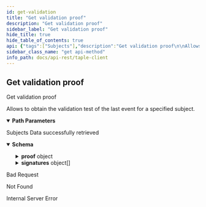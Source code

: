 ```yaml
---
id: get-validation
title: "Get validation proof"
description: "Get validation proof"
sidebar_label: "Get validation proof"
hide_title: true
hide_table_of_contents: true
api: {"tags":["Subjects"],"description":"Get validation proof\n\nAllows to obtain the validation test of the last event for a specified subject.","operationId":"getValidation","parameters":[{"name":"id","in":"path","description":"Subject's unique id","required":true,"schema":{"type":"string"}}],"responses":{"200":{"description":"Subjects Data successfully retrieved","content":{"application/json":{"schema":{"type":"object","required":["proof","signatures"],"properties":{"proof":{"type":"object","required":["subject_id","schema_id","namespace","name","subject_public_key","governance_id","genesis_governance_version","sn","prev_event_hash","event_hash","governance_version"],"properties":{"event_hash":{"type":"string","description":"Hash of the event"},"genesis_governance_version":{"type":"integer","format":"int64","description":"Governance version of the genesis event","minimum":0},"governance_id":{"type":"string","description":"Governance identifier"},"governance_version":{"type":"integer","format":"int64","description":"Governance version","minimum":0},"name":{"type":"string","description":"Name of subject"},"namespace":{"type":"string","description":"Namespace to which the subject belongs"},"prev_event_hash":{"type":"string","description":"Previous event hash"},"schema_id":{"type":"string","description":"Subject schema json identifier"},"sn":{"type":"integer","format":"int64","description":"Current sequence number of the subject","minimum":0},"subject_id":{"type":"string","description":"Subject identifier"},"subject_public_key":{"type":"string","description":"Public key of the subject"}}},"signatures":{"type":"array","items":{"type":"object","required":["signer","timestamp","value"],"properties":{"signer":{"type":"string","description":"Signature of the issuer"},"timestamp":{"type":"integer","format":"int64","description":"Timestamp at which the signature was made","minimum":0},"value":{"type":"string","description":"Signature value"}}},"description":"Validators' signatures"}}},"example":{"proof":{"event_hash":"JLic8SLrT7tJxA9B3aLaaKaIEuV7Wouo2ogHCid6O4g8","genesis_governance_version":0,"governance_id":"","governance_version":0,"name":"Wine_Producers_Organization","namespace":"","prev_event_hash":"","schema_id":"governance","sn":0,"subject_id":"JoifaSpfenD2bEPeBLvUTWh30brm4tKcvdW8exQnkGoQ","subject_public_key":"E0gaiDcPRVmYLUGbseHmBk2_2H-FAlSgaO6ZMOXhh4Gs"},"signatures":[{"signer":"EbwR0yYrCYpTzlN5i5GX_MtAbKRw5y2euv3TqiTgwggs","timestamp":1688643031,"value":"SEF3qN1uKIgNfnK6YlgU7rlCvDCNHhl_tdcRBvQRyGShR8oOOw5tVk8_OUNlyaJV_HsrISeX8jAf4L3diodRZ_Dg"}]}}}},"400":{"description":"Bad Request"},"404":{"description":"Not Found"},"500":{"description":"Internal Server Error"}},"method":"get","path":"/api/subjects/{id}/validation","security":[],"info":{"title":"taple-client","description":"","contact":{"name":"Open Canarias S.L.","email":"taple@opencanarias.com"},"license":{"name":"AGPL-3.0-only","url":"https://raw.githubusercontent.com/opencanarias/taple-client/main/LICENSE"},"version":"0.3.0-dev"},"postman":{"name":"Get validation proof","description":{"content":"Get validation proof\n\nAllows to obtain the validation test of the last event for a specified subject.","type":"text/plain"},"url":{"path":["api","subjects",":id","validation"],"host":["{{baseUrl}}"],"query":[],"variable":[{"disabled":false,"description":{"content":"(Required) Subject's unique id","type":"text/plain"},"type":"any","value":"","key":"id"}]},"header":[{"key":"Accept","value":"application/json"}],"method":"GET"}}
sidebar_class_name: "get api-method"
info_path: docs/api-rest/taple-client
---
```



## Get validation proof



Get validation proof

Allows to obtain the validation test of the last event for a specified subject.

<details style={{"marginBottom":"1rem"}} data-collapsed={false} open={true}><summary style={{}}><strong>Path Parameters</strong></summary><div><ul><ParamsItem className={"paramsItem"} param={{"name":"id","in":"path","description":"Subject's unique id","required":true,"schema":{"type":"string"}}}></ParamsItem></ul></div></details><div><ApiTabs><TabItem label={"200"} value={"200"}><div>

Subjects Data successfully retrieved

</div><div><MimeTabs schemaType={"response"}><TabItem label={"application/json"} value={"application/json"}><SchemaTabs><TabItem label={"Schema"} value={"Schema"}><details style={{}} data-collapsed={false} open={true}><summary style={{"textAlign":"left"}}><strong>Schema</strong></summary><div style={{"textAlign":"left","marginLeft":"1rem"}}></div><ul style={{"marginLeft":"1rem"}}><SchemaItem collapsible={true} className={"schemaItem"}><details style={{}}><summary style={{}}><strong>proof</strong><span style={{"opacity":"0.6"}}> object</span></summary><div style={{"marginLeft":"1rem"}}><SchemaItem collapsible={false} name={"event_hash"} required={false} schemaDescription={"Hash of the event"} schemaName={"string"} qualifierMessage={undefined} defaultValue={undefined}></SchemaItem><SchemaItem collapsible={false} name={"genesis_governance_version"} required={false} schemaDescription={"Governance version of the genesis event"} schemaName={"int64"} qualifierMessage={undefined} defaultValue={undefined}></SchemaItem><SchemaItem collapsible={false} name={"governance_id"} required={false} schemaDescription={"Governance identifier"} schemaName={"string"} qualifierMessage={undefined} defaultValue={undefined}></SchemaItem><SchemaItem collapsible={false} name={"governance_version"} required={false} schemaDescription={"Governance version"} schemaName={"int64"} qualifierMessage={undefined} defaultValue={undefined}></SchemaItem><SchemaItem collapsible={false} name={"name"} required={false} schemaDescription={"Name of subject"} schemaName={"string"} qualifierMessage={undefined} defaultValue={undefined}></SchemaItem><SchemaItem collapsible={false} name={"namespace"} required={false} schemaDescription={"Namespace to which the subject belongs"} schemaName={"string"} qualifierMessage={undefined} defaultValue={undefined}></SchemaItem><SchemaItem collapsible={false} name={"prev_event_hash"} required={false} schemaDescription={"Previous event hash"} schemaName={"string"} qualifierMessage={undefined} defaultValue={undefined}></SchemaItem><SchemaItem collapsible={false} name={"schema_id"} required={false} schemaDescription={"Subject schema json identifier"} schemaName={"string"} qualifierMessage={undefined} defaultValue={undefined}></SchemaItem><SchemaItem collapsible={false} name={"sn"} required={false} schemaDescription={"Current sequence number of the subject"} schemaName={"int64"} qualifierMessage={undefined} defaultValue={undefined}></SchemaItem><SchemaItem collapsible={false} name={"subject_id"} required={false} schemaDescription={"Subject identifier"} schemaName={"string"} qualifierMessage={undefined} defaultValue={undefined}></SchemaItem><SchemaItem collapsible={false} name={"subject_public_key"} required={false} schemaDescription={"Public key of the subject"} schemaName={"string"} qualifierMessage={undefined} defaultValue={undefined}></SchemaItem></div></details></SchemaItem><SchemaItem collapsible={true} className={"schemaItem"}><details style={{}}><summary style={{}}><strong>signatures</strong><span style={{"opacity":"0.6"}}> object[]</span></summary><div style={{"marginLeft":"1rem"}}><div style={{"marginTop":".5rem","marginBottom":".5rem"}}>

Validators' signatures

</div><SchemaItem collapsible={false} name={"signer"} required={false} schemaDescription={"Signature of the issuer"} schemaName={"string"} qualifierMessage={undefined} defaultValue={undefined}></SchemaItem><SchemaItem collapsible={false} name={"timestamp"} required={false} schemaDescription={"Timestamp at which the signature was made"} schemaName={"int64"} qualifierMessage={undefined} defaultValue={undefined}></SchemaItem><SchemaItem collapsible={false} name={"value"} required={false} schemaDescription={"Signature value"} schemaName={"string"} qualifierMessage={undefined} defaultValue={undefined}></SchemaItem></div></details></SchemaItem></ul></details></TabItem><TabItem label={"Example (from schema)"} value={"Example (from schema)"}><ResponseSamples responseExample={"{\n  \"proof\": {\n    \"event_hash\": \"string\",\n    \"genesis_governance_version\": 0,\n    \"governance_id\": \"string\",\n    \"governance_version\": 0,\n    \"name\": \"string\",\n    \"namespace\": \"string\",\n    \"prev_event_hash\": \"string\",\n    \"schema_id\": \"string\",\n    \"sn\": 0,\n    \"subject_id\": \"string\",\n    \"subject_public_key\": \"string\"\n  },\n  \"signatures\": [\n    {\n      \"signer\": \"string\",\n      \"timestamp\": 0,\n      \"value\": \"string\"\n    }\n  ]\n}"} language={"json"}></ResponseSamples></TabItem><TabItem label={"Example"} value={"Example"}><ResponseSamples responseExample={"{\n  \"proof\": {\n    \"event_hash\": \"JLic8SLrT7tJxA9B3aLaaKaIEuV7Wouo2ogHCid6O4g8\",\n    \"genesis_governance_version\": 0,\n    \"governance_id\": \"\",\n    \"governance_version\": 0,\n    \"name\": \"Wine_Producers_Organization\",\n    \"namespace\": \"\",\n    \"prev_event_hash\": \"\",\n    \"schema_id\": \"governance\",\n    \"sn\": 0,\n    \"subject_id\": \"JoifaSpfenD2bEPeBLvUTWh30brm4tKcvdW8exQnkGoQ\",\n    \"subject_public_key\": \"E0gaiDcPRVmYLUGbseHmBk2_2H-FAlSgaO6ZMOXhh4Gs\"\n  },\n  \"signatures\": [\n    {\n      \"signer\": \"EbwR0yYrCYpTzlN5i5GX_MtAbKRw5y2euv3TqiTgwggs\",\n      \"timestamp\": 1688643031,\n      \"value\": \"SEF3qN1uKIgNfnK6YlgU7rlCvDCNHhl_tdcRBvQRyGShR8oOOw5tVk8_OUNlyaJV_HsrISeX8jAf4L3diodRZ_Dg\"\n    }\n  ]\n}"} language={"json"}></ResponseSamples></TabItem></SchemaTabs></TabItem></MimeTabs></div></TabItem><TabItem label={"400"} value={"400"}><div>

Bad Request

</div><div></div></TabItem><TabItem label={"404"} value={"404"}><div>

Not Found

</div><div></div></TabItem><TabItem label={"500"} value={"500"}><div>

Internal Server Error

</div><div></div></TabItem></ApiTabs></div>
      